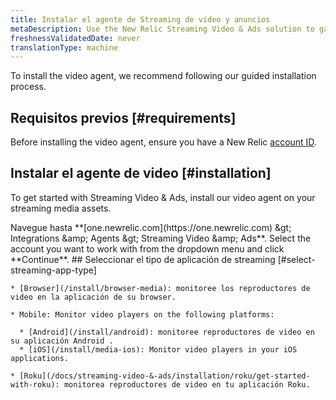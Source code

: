 ```yaml
---
title: Instalar el agente de Streaming de video y anuncios
metaDescription: Use the New Relic Streaming Video & Ads solution to gain deep visibility and actionable insights into real user experiences.
freshnessValidatedDate: never
translationType: machine
---
```


To install the video agent, we recommend following our guided installation process.

## Requisitos previos [#requirements]

Before installing the video agent, ensure you have a New Relic [account ID](/docs/accounts/accounts-billing/account-setup/account-id).

## Instalar el agente de video [#installation]

To get started with Streaming Video &amp; Ads, install our video agent on your streaming media assets.

<Steps>
  <Step>
    Navegue hasta <DNT>**[one.newrelic.com](https://one.newrelic.com) &amp;gt; Integrations &amp;amp; Agents &amp;gt; Streaming Video &amp;amp; Ads**</DNT>.
  </Step>

  <Step>
    Select the account you want to work with from the dropdown menu and click **Continue**.
  </Step>

  <Step>
    ## Seleccionar el tipo de aplicación de streaming [#select-streaming-app-type]

    * [Browser](/install/browser-media): monitoree los reproductores de video en la aplicación de su browser.

    * Mobile: Monitor video players on the following platforms:

      * [Android](/install/android): monitoree reproductores de video en su aplicación Android .
      * [iOS](/install/media-ios): Monitor video players in your iOS applications.

    * [Roku](/docs/streaming-video-&-ads/installation/roku/get-started-with-roku): monitorea reproductores de video en tu aplicación Roku.
  </Step>
</Steps>
